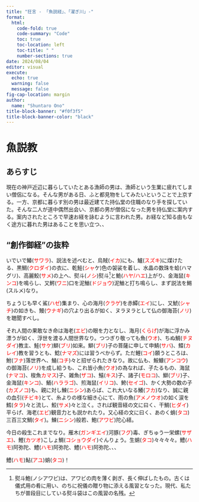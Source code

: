 ```yaml
---
title: "狂言 - 「魚説経」、「濯ぎ川」-"
format: 
  html:
    code-fold: true
    code-summary: "Code"
    toc: true
    toc-location: left
    toc-title: " "
    number-sections: true
date: 2024/08/04
editor: visual
execute:
  echo: true
  warning: false
  message: false
fig-cap-location: margin
author:
  name: "Shuntaro Ono"
title-block-banner: "#f0f3f5"
title-block-banner-color: "black"
---
```


# 魚説教

## あらすじ

現在の神戸近辺に暮らしていたとある漁師の男は、漁師という生業に疲れてしまい僧侶になる。そんな男がある日、ふと都見物をしてみたいということで上京する。一方、京都に暮らす別の男は最近建てた持仏堂の住職のなり手を探していた。そんな二人が道中偶然出会い、京都の男が僧侶になった男を持仏堂に案内する。案内されたところで早速お経を詠むように言われた男。お経など知る由もなく途方に暮れた男はあることを思い立つ、、

## "創作御経"の抜粋

いでいで鰆(<span style="color:red;">サワラ</span>)、説法を述べむと、烏賊(<span style="color:red;">イカ</span>)にも、鱸(<span style="color:red;">スズキ</span>)に煤けたる、黒鯛(<span style="color:red;">クロダイ</span>)の衣に、乾鮭(<span style="color:red;">シャ</span>ケ)色の袈裟を着し、水晶の数珠を蛤(ハマグリ</span>)、高麗鮫(<span style="color:red;">サメ</span>)の上へ、熨斗(<span style="color:red;">ノシ</span>)熨斗[^1]と鮠(<span style="color:red;">ハヤ/ハエ</span>)上がり、金海鼠(<span style="color:red;">キンコ</span>)を鳴らし、又鰐(<span style="color:red;">ワニ</span>)口を泥鰌(<span style="color:red;">ドジョウ</span>)泥鰌と打ち鳴らし、まず説法を鯣(スルメ)なり。

[^1]: 熨斗鮑(ノシアワビ)は、アワビの肉を薄く剥ぎ、長く伸ばしたもの。古くは儀式用の肴に用い、のちに祝儀の贈り物に添える風習となった。現代、私たちが普段目にしている熨斗袋はこの風習の名残。

ちょうじも早く鯊(<span style="color:red;">ハゼ</span>)集まり、心の海月(<span style="color:red;">クラゲ</span>)を赤鱏(<span style="color:red;">エイ</span>)にし、又鯱(<span style="color:red;">シャチ</span>)の如きも、鰻(<span style="color:red;">ウナギ</span>)の穴より出るが如く、ヌラヌラとして仏の御海苔(<span style="color:red;">ノリ</span>)を聴聞すべし。

それ人間の果敢なき命は海老(<span style="color:red;">エビ</span>)の眼を力となし、海月(<span style="color:red;">くらげ</span>)が海に浮かみ漂うが如く、浮世を渡る人間世界なり。つつぎり敬っても魚(<span style="color:red;">ウオ</span>)、ちぬ鯛(<span style="color:red;">チヌダイ</span>)教主、鮭(<span style="color:red;">サケ</span>)鰤(<span style="color:red;">ブリ</span>)如来。鰤(<span style="color:red;">ブリ</span>)子の菩薩に申して申鯖(<span style="color:red;">サバ</span>)、鰈(<span style="color:red;">カレイ</span>)教を習うとも、鯰(<span style="color:red;">ナマズ</span>)には習うべからず。ただ鯉(<span style="color:red;">コイ</span>)願うところは、鮒(<span style="color:red;">フナ</span>)落世界へ、鯒(<span style="color:red;">コチ</span>)々と招ぜられたきなり。故に仏も、鮟鱇(<span style="color:red;">アンコウ</span>)の御海苔(<span style="color:red;">ノリ</span>)を成し給うも、これ皆小魚(<span style="color:red;">ウオ</span>)の為なれば、子たるもの、海鼠(<span style="color:red;">ナマコ</span>)、梭魚<span style="color:red;">カマス</span>)子、雑魚(<span style="color:red;">ザコ</span>)、鱚(<span style="color:red;">キス</span>)子、諸子(<span style="color:red;">モロコ</span>)、鰤(<span style="color:red;">ブリ</span>)子、金海鼠(<span style="color:red;">キンコ</span>)、鮞(<span style="color:red;">ハララゴ</span>)、煎海鼠(<span style="color:red;">イリコ</span>)、鮬(<span style="color:red;">セイゴ</span>)、かく大勢の数の子(<span style="color:red;">カズノコ</span>)も、親に対し鰊(<span style="color:red;">ニシン</span>)あらば、これ大いなる鱶(<span style="color:red;">フカ</span>)なり、誠に親の血引(<span style="color:red;">チビキ</span>)とて、糸よりの様な細き心にて、雨の魚(<span style="color:red;">アメノウオ</span>)の如く涙を鱈(<span style="color:red;">タラ</span>)々と流し、鮫(<span style="color:red;">サメ</span>)々と泣く。されば観音経の文に曰く、干鯛(<span style="color:red;">ヒダイ</span>)平らげ、海老(<span style="color:red;">エビ</span>)観音力とも説かれたり。又心経の文に曰く、あのく蛸(<span style="color:red;">タコ</span>)三百三文鯛(<span style="color:red;">タイ</span>)。鰊(<span style="color:red;">ニシン</span>)般若、鮑(<span style="color:red;">アワビ</span>)陀心経。

今日の殺生これまでなり。雁木(<span style="color:red;">ガンギエイ</span>)河豚(<span style="color:red;">フグ</span>)毒、ぎちゅう一栄螺(<span style="color:red;">サザエ)</span>、鰹(<span style="color:red;">カツオ</span>)こしょ鯛(<span style="color:red;">コショウダイ</span>)ぐんりょう。生蛸(<span style="color:red;">タコ</span>)々々々々。鱧(<span style="color:red;">ハモ</span>)阿弥陀、鱧(<span style="color:red;">ハモ</span>)阿弥陀、鱧(<span style="color:red;">ハモ</span>)阿弥陀、、、

鱧(<span style="color:red;">ハモ</span>)鮎(<span style="color:red;">アユ</span>)蛸(<span style="color:red;">タコ</span>)！
